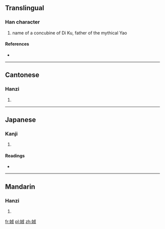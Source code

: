 ==Translingual==

===Han character===
{{Han char|rn=38|rad=女|as=06|sn=9|four=4345<sub>0</sub>|canj=女戈十 (VIJ)}}

# name of a concubine of Di Ku, father of the mythical Yao

====References====
* {{Han ref|kx=0261.230|dkj=06258|dj=0527.260|hdz=21042.050|uh=5A00|ud=23040|bh=CE65|bd=52837}}

----

==Cantonese==

===Hanzi===
{{yue-hanzi|jyut=|y=sung1}}

# {{defn|lang=yue|sort=女06}}

----

==Japanese==

===Kanji===
{{ja-kanji|grade=|rs=女06}}

# {{defn|lang=ja|sort=女06}}

====Readings====
* {{ja-readings|on=[[しゅう]] (shū), [[しゅ]] (shu)|kun=}}

----

==Mandarin==

===Hanzi===
{{cmn-hanzi|pin=[[sōng]] ([[song1]])|wg=sung<sup>1</sup>}}

# {{defn|lang=cmn|sort=女06}}

[[fr:娀]]
[[pl:娀]]
[[zh:娀]]